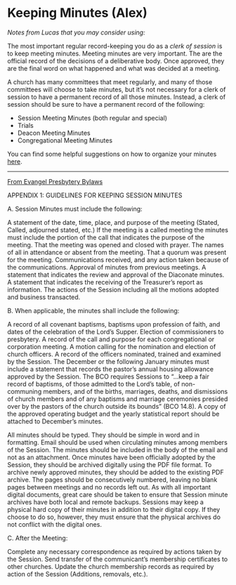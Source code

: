 # Keeping Minutes (Alex)

*Notes from Lucas that you may consider using:*

The most important regular record-keeping you do as a *clerk of session* is to keep meeting minutes. Meeting minutes are very important. The are the official record of the decisions of a deliberative body. Once approved, they are the final word on what happened and what was decided at a meeting.

A church has many committees that meet regularly, and many of those committees will choose to take minutes, but it's not necessary for a clerk of session to have a permanent record of all those minutes. Instead, a clerk of session should be sure to have a permanent record of the following:

* Session Meeting Minutes (both regular and special)
* Trials
* Deacon Meeting Minutes
* Congregational Meeting Minutes

You can find some helpful suggestions on how to organize your minutes [here](08-file-organization.Rmd).

------------------

[From Evangel Presbytery Bylaws](https://docs.google.com/document/d/1WZ4PrWPCNPNsUEmfXLPNXCNJz5qaB09T3HXnCkPh2ak/edit?usp=sharing)

APPENDIX 1: GUIDELINES FOR KEEPING SESSION MINUTES

A. Session Minutes must include the following: 

A statement of the date, time, place, and purpose of the meeting (Stated, Called, adjourned stated, etc.) 
If the meeting is a called meeting the minutes must include the portion of the call that indicates the purpose of the meeting.
That the meeting was opened and closed with prayer. 
The names of all in attendance or absent from the meeting. 
That a quorum was present for the meeting. 
Communications received, and any action taken because of the communications. 
Approval of minutes from previous meetings. 
A statement that indicates the review and approval of the Diaconate minutes.
A statement that indicates the receiving of the Treasurer’s report as information. 
The actions of the Session including all the motions adopted and business transacted. 

B. When applicable, the minutes shall include the following:

A record of all covenant baptisms, baptisms upon profession of faith, and dates of the celebration of the Lord’s Supper.
Election of commissioners to presbytery. 
A record of the call and purpose for each congregational or corporation meeting.
A motion calling for the nomination and election of church officers.
A record of the officers nominated, trained and examined by the Session.
The December or the following January minutes must include a statement that records the pastor’s annual housing allowance approved by the Session.
The BCO requires Sessions to “...keep a fair record of baptisms, of those admitted to the Lord’s table, of non-communing members, and of the births, marriages, deaths, and dismissions of church members and of any baptisms and marriage ceremonies presided over by the pastors of the church outside its bounds” (BCO 14.8).
A copy of the approved operating budget and the yearly statistical report should be attached to December’s minutes. 

All minutes should be typed. They should be simple in word and in formatting. Email should be used when circulating minutes among members of the Session. The minutes should be included in the body of the email and not as an attachment. Once minutes have been officially adopted by the Session, they should be archived digitally using the PDF file format. To archive newly approved minutes, they should be added to the existing PDF archive. The pages should be consecutively numbered, leaving no blank pages between meetings and no records left out. As with all important digital documents, great care should be taken to ensure that Session minute archives have both local and remote backups. Sessions may keep a physical hard copy of their minutes in addition to their digital copy. If they choose to do so, however, they must ensure that the physical archives do not conflict with the digital ones.

C. After the Meeting:

Complete any necessary correspondence as required by actions taken by the Session.
Send transfer of the communicant’s membership certificates to other churches.
Update the church membership records as required by action of the Session (Additions, removals, etc.).